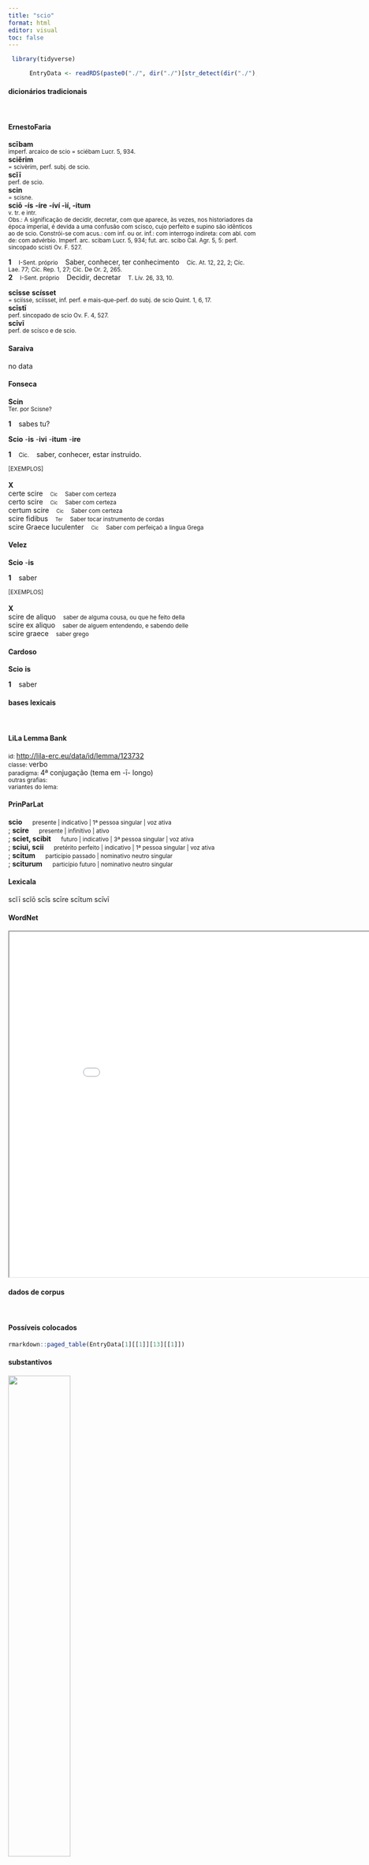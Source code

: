 ```yaml
---
title: "scio"
format: html
editor: visual
toc: false
---
```



```r
 library(tidyverse) 

      EntryData <- readRDS(paste0("./", dir("./")[str_detect(dir("./"), "_xx115-99-105-111xx_.rds")]))

```


#### dicionários tradicionais

&emsp;




::: panel-tabset

#### ErnestoFaria

<b>scībam</b> <br> <small>imperf. arcaico de scio = sciébam Lucr. 5, 934.</small> <br> <small></small> 
 <b>sciĕrim</b> <br> <small>= scivèrim, perf. subj. de scio.</small> <br> <small></small> 
 <b>scĭī</b> <br> <small>perf. de scio.</small> <br> <small></small> 
 <b>scin</b> <br> <small>= scisne.</small> <br> <small></small> 
 <b>sciō</b> <b>-ís</b> <b>-íre</b> <b>-íví -ìí, -itum</b> <br> <small>v. tr. e intr.</small> <br> <small>Obs.: A significação de decidir, decretar, com que aparece, às vezes, nos historiadores da época imperial, é devida a uma confusão com scisco, cujo perfeito e supino são idênticos ao de scio. Constrói-se com acus.: com inf. ou or. inf.: com interrogo indireta: com abl. com de: com advérbio. Imperf. arc. scibam Lucr. 5, 934; fut. arc. scibo Cal. Agr. 5, 5: perf. sincopado scisti Ov. F. 527.</small>   <p> <b>1</b> &ensp; <small>I-Sent. próprio</small> &ensp; Saber, conhecer, ter conhecimento &ensp; <small>Cíc. At. 12, 22, 2; Cíc. Lae. 77; Cíc. Rep. 1, 27; Cíc. De Or. 2, 265.</small> <br> <b>2</b> &ensp; <small>I-Sent. próprio</small> &ensp; Decidir, decretar &ensp; <small>T. Lív. 26, 33, 10.</small> </p> 
 <b>scīsse</b> <b>scísset</b> <br> <small>= sciísse, sciísset, inf. perf. e mais-que-perf. do subj. de scio Quint. 1, 6, 17.</small> <br> <small></small> 
 <b>scīstī</b> <br> <small>perf. sincopado de scio Ov. F. 4, 527.</small> <br> <small></small> 
 <b>scīvī</b> <br> <small>perf. de scísco e de scio.</small> <br> <small></small>




#### Saraiva

no data




#### Fonseca

<b>Scin</b> <br> <small>Ter. por Scisne?</small>   <p> <b>1</b> &ensp; sabes tu? </p> 
 <b>Scio</b> -<b>is</b> -<b>ivi</b> -<b>itum</b> -<b>ire</b>   <p> <b>1</b> &ensp; <small>Cic.</small> &ensp; saber, conhecer, estar instruido. </p>   <p><small>[EXEMPLOS]</small><br> <br><b>X</b><br>certe scire &ensp; <small><small>Cic</small></small> &ensp; <small>Saber com certeza</small> <br> certo scire &ensp; <small><small>Cic</small></small> &ensp; <small>Saber com certeza</small> <br> certum scire &ensp; <small><small>Cic</small></small> &ensp; <small>Saber com certeza</small> <br> scire fidibus &ensp; <small><small>Ter</small></small> &ensp; <small>Saber tocar instrumento de cordas</small> <br> scire Graece luculenter &ensp; <small><small>Cic</small></small> &ensp; <small>Saber com perfeiçaõ a lingua Grega</small> </p>




#### Velez

<b>Scio</b> -<b>is</b>   <p> <b>1</b> &ensp; saber </p>   <p><small>[EXEMPLOS]</small><br> <br><b>X</b><br>scire de aliquo &ensp; <small>saber de alguma cousa, ou que he feito della</small> <br> scire ex aliquo &ensp; <small>saber de alguem entendendo, e sabendo delle</small> <br> scire graece &ensp; <small>saber grego</small> </p>




#### Cardoso

<b>Scio</b> <b>is</b>   <p> <b>1</b> &ensp; saber </p>


:::



#### bases lexicais

&emsp;






::: panel-tabset

#### LiLa Lemma Bank

<small> id: </small> <a href=' http://lila-erc.eu/data/id/lemma/123732 ' target="_blank"> http://lila-erc.eu/data/id/lemma/123732 </a> <br>
<small> classe: </small> verbo    <br>
<small> paradigma: </small> 4ª conjugação (tema em -ī- longo) <br>
<small> outras grafias: </small>  <br>
<small> variantes do lema: </small>  <br>





#### PrinParLat

<b> scio </b>&emsp;<small> presente | indicativo | 1ª pessoa singular | voz ativa </small><br>
; <b> scire </b>&emsp;<small> presente | infinitivo | ativo </small><br>
; <b> sciet, scibit </b>&emsp;<small> futuro | indicativo | 3ª pessoa singular | voz ativa </small><br>
; <b> sciui, scii </b>&emsp;<small> pretérito perfeito | indicativo | 1ª pessoa singular | voz ativa </small><br>
; <b> scitum </b>&emsp;<small> particípio passado | nominativo neutro singular </small><br>
; <b> sciturum </b>&emsp;<small> particípio futuro | nominativo neutro singular </small><br>





#### Lexicala

scĭī 
 scĭō 
 scīs 
 scīre 
 scītum 
 scīvī




#### WordNet

<iframe width='900' height='700' src='Media/Tree__xx115-99-105-111xx__sem_type_lexemes_pt.html'>

</iframe>


:::



#### dados de corpus

&emsp;




::: panel-tabset

#### Possíveis colocados

```r

rmarkdown::paged_table(EntryData[1][[1]][13][[1]])

```


#### substantivos

![](./Media/wordcloud__xx115-99-105-111xx__BY_collocate_scoreSUBST.webp){width=50% fig-alt='This chart plots collocate by scoreSUBST, for the headword scio here are all the values plotted: collocate: an2; scoreSUBST: 0. collocate: certe; scoreSUBST: 0. collocate: haud; scoreSUBST: 0. collocate: uolo; scoreSUBST: 0. collocate: ut; scoreSUBST: 0. collocate: cupio; scoreSUBST: 0. collocate: enim; scoreSUBST: 0. collocate: possum; scoreSUBST: 0. collocate: quis; scoreSUBST: 0. collocate: nemo; scoreSUBST: 0. collocate: nihil; scoreSUBST: 0. collocate: Roma; scoreSUBST: 0. collocate: qua; scoreSUBST: 0. collocate: iudex; scoreSUBST: 2. collocate: tu; scoreSUBST: 0. collocate: qui; scoreSUBST: 0. collocate: si; scoreSUBST: 0'}




#### adjetivos

![](./Media/wordcloud__xx115-99-105-111xx__BY_collocate_scoreADJ.webp){width=50% fig-alt='This chart plots collocate by scoreADJ, for the headword scio here are all the values plotted: collocate: an2; scoreADJ: 0. collocate: certe; scoreADJ: 0. collocate: haud; scoreADJ: 0. collocate: uolo; scoreADJ: 0. collocate: ut; scoreADJ: 0. collocate: cupio; scoreADJ: 0. collocate: enim; scoreADJ: 0. collocate: possum; scoreADJ: 0. collocate: quis; scoreADJ: 0. collocate: nemo; scoreADJ: 0. collocate: nihil; scoreADJ: 0. collocate: Roma; scoreADJ: 0. collocate: qua; scoreADJ: 0. collocate: iudex; scoreADJ: 0. collocate: tu; scoreADJ: 0. collocate: qui; scoreADJ: 0. collocate: si; scoreADJ: 0'}




#### verbos

![](./Media/wordcloud__xx115-99-105-111xx__BY_collocate_scoreVERBO.webp){width=50% fig-alt='This chart plots collocate by scoreVERBO, for the headword scio here are all the values plotted: collocate: an2; scoreVERBO: 0. collocate: certe; scoreVERBO: 0. collocate: haud; scoreVERBO: 0. collocate: uolo; scoreVERBO: 2. collocate: ut; scoreVERBO: 0. collocate: cupio; scoreVERBO: 2. collocate: enim; scoreVERBO: 0. collocate: possum; scoreVERBO: 2. collocate: quis; scoreVERBO: 0. collocate: nemo; scoreVERBO: 0. collocate: nihil; scoreVERBO: 0. collocate: Roma; scoreVERBO: 0. collocate: qua; scoreVERBO: 0. collocate: iudex; scoreVERBO: 0. collocate: tu; scoreVERBO: 0. collocate: qui; scoreVERBO: 0. collocate: si; scoreVERBO: 0'}




#### advérbios

![](./Media/wordcloud__xx115-99-105-111xx__BY_collocate_scoreADV.webp){width=50% fig-alt='This chart plots collocate by scoreADV, for the headword scio here are all the values plotted: collocate: an2; scoreADV: 0. collocate: certe; scoreADV: 3. collocate: haud; scoreADV: 0. collocate: uolo; scoreADV: 0. collocate: ut; scoreADV: 0. collocate: cupio; scoreADV: 0. collocate: enim; scoreADV: 2. collocate: possum; scoreADV: 0. collocate: quis; scoreADV: 0. collocate: nemo; scoreADV: 0. collocate: nihil; scoreADV: 0. collocate: Roma; scoreADV: 0. collocate: qua; scoreADV: 2. collocate: iudex; scoreADV: 0. collocate: tu; scoreADV: 0. collocate: qui; scoreADV: 0. collocate: si; scoreADV: 0'}




#### preposições e conjunções

![](./Media/wordcloud__xx115-99-105-111xx__BY_collocate_scoreFUNC.webp){width=50% fig-alt='This chart plots collocate by scoreFUNC, for the headword scio here are all the values plotted: collocate: an2; scoreFUNC: 40. collocate: certe; scoreFUNC: 0. collocate: haud; scoreFUNC: 0. collocate: uolo; scoreFUNC: 0. collocate: ut; scoreFUNC: 30. collocate: cupio; scoreFUNC: 0. collocate: enim; scoreFUNC: 0. collocate: possum; scoreFUNC: 0. collocate: quis; scoreFUNC: 0. collocate: nemo; scoreFUNC: 0. collocate: nihil; scoreFUNC: 0. collocate: Roma; scoreFUNC: 0. collocate: qua; scoreFUNC: 0. collocate: iudex; scoreFUNC: 0. collocate: tu; scoreFUNC: 0. collocate: qui; scoreFUNC: 0. collocate: si; scoreFUNC: 10'}


:::



::: panel-tabset

#### ExemplosTraduzidos

<p> si <b>scissent</b> antecessissent <br> <small> Sen.Prov.5.4 <br> Se tivessem sabido, a teriam ultrapassado. <small> [JDD] </small> </small> </p>
; <p> sed <b>scis</b> qui <br> <small> Cic.Att.4.16.4 <br> Mas sabes quem ele é. <small> [JDD] </small> </small> </p>
; <p> ne vivam si <b>scio</b> <br> <small> Cic.Att.4.17.5 <br> Que eu não viva, se sei. <small> [JDD] </small> </small> </p>
; <p> exspectare velis cures ut <b>sciam</b> <br> <small> Cic.Att.1.17.11 <br> Cuides para que eu saiba quando queres que eu te espere. <small> [JDD, de outra edição] </small> </small> </p>
; <p> quod ipsum sentire certo <b>scio</b> <br> <small> Cic.Att.5.11.6 <br> e sei com certeza que ele próprio percebe isso. <small> [JDD] </small> </small> </p>
; <p> multum tibi esse animi <b>scio</b> <br> <small> Sen.Ep.13.1 <br> Sei que há em ti muita força de espírito. <small> [JDD] </small> </small> </p>
; <p> quid sit <b>sciemus</b> cum veneris <br> <small> Cic.Att.2.3.1 <br> O que é isso, saberemos quando vieres. <small> [JDD] </small> </small> </p>
; <p> <b>scis</b> quam multa mala blanda sint <br> <small> Sen.Ep.118.8 <br> Tu sabes quão numerosos males são sedutores. <small> [JDD] </small> </small> </p>
; <p> reliqui libri τεχνολογίαν habent ut <b>scis</b> <br> <small> Cic.Att.4.16.3 <br> os demais livros têm uma discussão técnica, como sabes. <small> [JDD] </small> </small> </p>
; <p> si quid habes certius velim <b>scire</b> <br> <small> Cic.Att.4.10.1 <br> Se tens algo mais certo, gostaria de saber. <small> [JDD] </small> </small> </p>
; <p> <b>scire</b> enim volebam te commode navigasse <br> <small> Cic.Att.4.16.1 <br> pois eu queria saber se tinhas navegado bem. <small> [JDD] </small> </small> </p>
; <p> quas certo <b>scio</b> plenas timoris fore <br> <small> Cic.Att.5.21.2 <br> sei com certeza que ela estará cheia de temor. <small> [JDD] </small> </small> </p>
; <p> in re familiari valde sumus ut <b>scis</b> perturbati <br> <small> Cic.Att.4.1.8 <br> Com relação meu patrimônio, estou, como sabes, muito perturbado. <small> [JDD] </small> </small> </p>
; <p> quid de his cogites et quando <b>scire</b> velim <br> <small> Cic.Att.5.3.1 <br> Eu gostaria de saber o que pensas desses assuntos e quando. <small> [JDD] </small> </small> </p>
; <p> et praecepit illis vehementer ut nemo id <b>sciret</b> <br> <small> Vulg.Marc.5.43 <br> E ordenou-lhes com veemência que ninguém o soubesse. <small> [JDD] </small> </small> </p>
; <p> cura ut valeas et ut <b>sciam</b> quando cogites Romam <br> <small> Cic.Att.5.20.9 <br> Cuida para que fiques bem e para que eu saiba quando pensas ir para Roma. <small> [JDD] </small> </small> </p>
; <p> uis <b>scire</b> quam non paeniteat hoc pretio aestimasse uirtutem <br> <small> Sen.Prov.3.9 <br> Queres saber como ele não se arrepende de ter avaliado a virtude com este preço? <small> [JDD] </small> </small> </p>
; <p> <b>sciunt</b> enim ipsos omnia habere communia et quidem magis aduersa <br> <small> Sen.Ep.6.3 <br> Porque sabem que eles têm todas as coisas em comum, e mais ainda as adversas. <small> [JDD] </small> </small> </p>
; <p> Herodes enim metuebat Iohannem <b>sciens</b> eum virum iustum et sanctum <br> <small> Vulg.Marc.6.20 <br> Pois Herodes temia João, sabendo ser ele um homem justo e santo. <small> [JDD] </small> </small> </p>
; <p> verum statim fac ut <b>sciam</b> si modo tibi est commodum <br> <small> Cic.Att.4.8A.1 <br> Faz com que eu saiba imediatamente a verdade, se acaso te é conveniente. <small> [JDD] </small> </small> </p>
; <p> et ingressus domum neminem voluit <b>scire</b> et non potuit latere <br> <small> Vulg.Marc.7.24 <br> e tendo entrado numa casa, quis que ninguém soubesse e não pôde ficar oculto. <small> [JDD] </small> </small> </p>
; <p> itaque certo <b>scio</b> uos non petere sanguinem sed parum attenditis <br> <small> Cic.Lig.13 <br> Por isso sei com certeza que vós não buscais sangue. Mas refletis pouco. <small> [JDD, de outra edição] </small> </small> </p>
; <p> poeta ineptus et tamen <b>scit</b> nihil sed est non inutilis <br> <small> Cic.Att.2.20.6 <br> Um poeta sem aptidão e não sabe nada; mas não é inútil. <small> [JDD] </small> </small> </p>
; <p> <b>scio</b> quosdam dicere contemptu nihil esse grauius mortem ipsis potiorem uideri <br> <small> Sen.Helv.13.8 <br> Sei que alguns dizem que não há nada mais penoso do que o menosprezo, que a morte lhes parece preferível. <small> [JDD] </small> </small> </p>
; <p> atque haud <b>sciam</b> an ne opus sit quidem nihil umquam omnino deesse amicis <br> <small> Cic.Amici.51 <br> E eu não sei se nem mesmo é necessário que aos amigos nunca falte absolutamente nada. <small> [JDD, de outra edição] </small> </small> </p>
; <p> haec cum <b>scirem</b> et cogitarem commisi tamen iudices Heio produxi prima actione neque id tamen ullo periculo feci <br> <small> Cic.Ver.2.4.16.1 <br> 16 Embora eu soubesse essas coisas e refletisse sobre elas, mesmo assim me confiei a Heio; apresentei-o como testemunha na primeira ação, e, no entanto, fiz isso sem perigo algum. <small> [JDD] </small> </small> </p>





#### Frequência por autor

![](./Media/barchart__xx115-99-105-111xx__lemma_BY_author_Frequencies.webp){width=50% fig-alt='This charts plots the frequency of lemma by author_Frequencies. The Seneca subcorpus registers the highest normalized frequency, with the value of 18.48 and an absolute frequency of 99. The Vergilius subcorpus follows, with a normalized frequency of 3.86 and an absolute frequency of 2. the subcorpus with the least normalized frequency is Ovidius with the normalized value of 0 and an absolute freqeuncy of 0. here are all the values: subcorpus: Caesar ; normalized frequency: 7 ; absolute frequency: 2.64370420726641. subcorpus: Cicero ; normalized frequency: 228 ; absolute frequency: 14.2034835912387. subcorpus: Horatius ; normalized frequency: 3 ; absolute frequency: 2.6640618062339. subcorpus: Ovidius ; normalized frequency: 0 ; absolute frequency: 0. subcorpus: Phaedrus ; normalized frequency: 6 ; absolute frequency: 9.10885076666161. subcorpus: Sallustius ; normalized frequency: 7 ; absolute frequency: 6.49290418328541. subcorpus: Seneca ; normalized frequency: 99 ; absolute frequency: 18.4766988298091. subcorpus: Suetonius ; normalized frequency: 0 ; absolute frequency: 0. subcorpus: Tacitus ; normalized frequency: 0 ; absolute frequency: 0. subcorpus: Vergilius ; normalized frequency: 2 ; absolute frequency: 3.86100386100386. subcorpus: Hieronymus ; normalized frequency: 7 ; absolute frequency: 15.7268029656257'}




#### Frequência por gênero

![](./Media/barchart__xx115-99-105-111xx__lemma_BY_genre_Frequencies.webp){width=50% fig-alt='This charts plots the frequency of lemma by genre_Frequencies. The Prosa.epistolográfica subcorpus registers the highest normalized frequency, with the value of 33.39 and an absolute frequency of 126. The Prosa.filosófica subcorpus follows, with a normalized frequency of 17.3 and an absolute frequency of 105. the subcorpus with the least normalized frequency is Poesia.lírica with the normalized value of 2.52 and an absolute freqeuncy of 3. here are all the values: subcorpus: Prosa.histórica ; normalized frequency: 14 ; absolute frequency: 3.40806738236082. subcorpus: Prosa.filosófica ; normalized frequency: 105 ; absolute frequency: 17.2979028352086. subcorpus: Prosa.oratória ; normalized frequency: 89 ; absolute frequency: 8.54512111989093. subcorpus: Prosa.epistolográfica ; normalized frequency: 126 ; absolute frequency: 33.387212167784. subcorpus: Poesia.lírica ; normalized frequency: 3 ; absolute frequency: 2.52376545806343. subcorpus: Poesia.didática ; normalized frequency: 6 ; absolute frequency: 5.08949020273136. subcorpus: Poesia.trágica ; normalized frequency: 7 ; absolute frequency: 6.08061153578874. subcorpus: Poesia.épica ; normalized frequency: 2 ; absolute frequency: 3.86100386100386. subcorpus: Prosa.ficcional ; normalized frequency: 7 ; absolute frequency: 15.7268029656257'}




#### Frequência por século

![](./Media/barchart__xx115-99-105-111xx__lemma_BY_period_Frequencies.webp){width=50% fig-alt='This charts plots the frequency of lemma by period_Frequencies. The I.d.C. subcorpus registers the highest normalized frequency, with the value of 16.06 and an absolute frequency of 105. The II.d.C. subcorpus follows, with a normalized frequency of 0 and an absolute frequency of 0. the subcorpus with the least normalized frequency is II.d.C. with the normalized value of 0 and an absolute freqeuncy of 0. here are all the values: subcorpus: I.a.C. ; normalized frequency: 247 ; absolute frequency: 11.4963928322085. subcorpus: I.d.C. ; normalized frequency: 105 ; absolute frequency: 16.0624139513538. subcorpus: II.d.C. ; normalized frequency: 0 ; absolute frequency: 0. subcorpus: IV.d.C. ; normalized frequency: 7 ; absolute frequency: 15.7268029656257'}


:::

